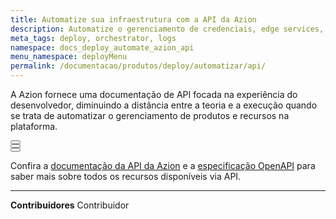 ```yaml
---
title: Automatize sua infraestrutura com a API da Azion
description: Automatize o gerenciamento de credenciais, edge services, recursos e edge nodes através da API da Azion.
meta_tags: deploy, orchestrator, logs
namespace: docs_deploy_automate_azion_api
menu_namespace: deployMenu
permalink: /documentacao/produtos/deploy/automatizar/api/
---
```


A Azion fornece uma documentação de API focada na experiência do desenvolvedor, diminuindo a distância entre a teoria e a execução quando se trata de automatizar o gerenciamento de produtos e recursos na plataforma.

<Button href="https://api.azion.com/#a0da3275-5658-4814-abc6-9092238d725d" text="api de credenciais" variant="secondary"></Button>
<br />
<Button href="https://api.azion.com/#fb45abdf-0e98-4702-b4a4-77f63938ccf1" text="api de edge nodes" variant="secondary"></Button>
<br />
<Button href="https://api.azion.com/#c3d8ddbf-eb5a-4d1f-9473-1754c8ab1409" text="api de edge services" variant="secondary"></Button>

Confira a [documentação da API da Azion](https://api.azion.com/) e a [especificação OpenAPI](https://github.com/aziontech/azionapi-openapi/) para saber mais sobre todos os recursos disponíveis via API.

---


**Contribuidores** <ContributorList>Contribuidor</ContributorList>